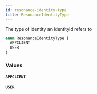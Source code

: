 ```yaml
---
id: resonance-identity-type
title: ResonanceIdentityType
---
```



The type of identity an identityId refers to


```graphql
enum ResonanceIdentityType {
  APPCLIENT
  USER
}
```


### Values

#### `APPCLIENT` 




#### `USER` 






